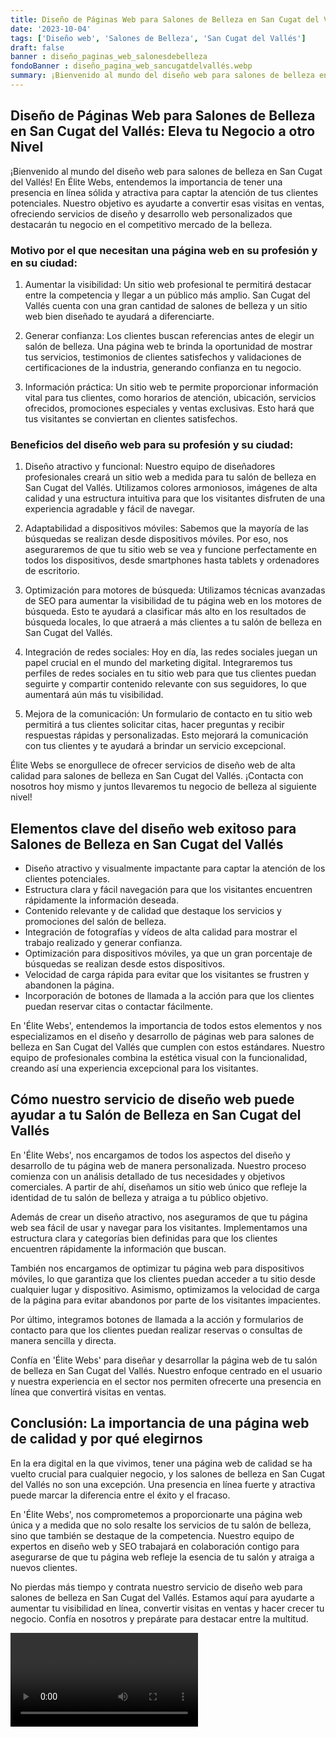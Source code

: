 ```yaml
---
title: Diseño de Páginas Web para Salones de Belleza en San Cugat del Vallés
date: '2023-10-04'
tags: ['Diseño web', 'Salones de Belleza', 'San Cugat del Vallés']
draft: false
banner : diseño_paginas_web_salonesdebelleza
fondoBanner : diseño_pagina_web_sancugatdelvallés.webp
summary: ¡Bienvenido al mundo del diseño web para salones de belleza en San Cugat del Vallés! En Élite Webs, entendemos la importancia de tener una presencia en línea sólida y atractiva para captar la atención de tus clientes potenciales. Nuestro objetivo es ayudarte a convertir esas visitas en ventas, ofreciendo servicios de diseño y desarrollo web personalizados que destacarán tu negocio en el competitivo mercado de la belleza.
---
```


## Diseño de Páginas Web para Salones de Belleza en San Cugat del Vallés: Eleva tu Negocio a otro Nivel

¡Bienvenido al mundo del diseño web para salones de belleza en San Cugat del Vallés! En Élite Webs, entendemos la importancia de tener una presencia en línea sólida y atractiva para captar la atención de tus clientes potenciales. Nuestro objetivo es ayudarte a convertir esas visitas en ventas, ofreciendo servicios de diseño y desarrollo web personalizados que destacarán tu negocio en el competitivo mercado de la belleza.

### Motivo por el que necesitan una página web en su profesión y en su ciudad:

1. Aumentar la visibilidad: Un sitio web profesional te permitirá destacar entre la competencia y llegar a un público más amplio. San Cugat del Vallés cuenta con una gran cantidad de salones de belleza y un sitio web bien diseñado te ayudará a diferenciarte.

2. Generar confianza: Los clientes buscan referencias antes de elegir un salón de belleza. Una página web te brinda la oportunidad de mostrar tus servicios, testimonios de clientes satisfechos y validaciones de certificaciones de la industria, generando confianza en tu negocio.

3. Información práctica: Un sitio web te permite proporcionar información vital para tus clientes, como horarios de atención, ubicación, servicios ofrecidos, promociones especiales y ventas exclusivas. Esto hará que tus visitantes se conviertan en clientes satisfechos.

### Beneficios del diseño web para su profesión y su ciudad:

1. Diseño atractivo y funcional: Nuestro equipo de diseñadores profesionales creará un sitio web a medida para tu salón de belleza en San Cugat del Vallés. Utilizamos colores armoniosos, imágenes de alta calidad y una estructura intuitiva para que los visitantes disfruten de una experiencia agradable y fácil de navegar.

2. Adaptabilidad a dispositivos móviles: Sabemos que la mayoría de las búsquedas se realizan desde dispositivos móviles. Por eso, nos aseguraremos de que tu sitio web se vea y funcione perfectamente en todos los dispositivos, desde smartphones hasta tablets y ordenadores de escritorio.

3. Optimización para motores de búsqueda: Utilizamos técnicas avanzadas de SEO para aumentar la visibilidad de tu página web en los motores de búsqueda. Esto te ayudará a clasificar más alto en los resultados de búsqueda locales, lo que atraerá a más clientes a tu salón de belleza en San Cugat del Vallés.

4. Integración de redes sociales: Hoy en día, las redes sociales juegan un papel crucial en el mundo del marketing digital. Integraremos tus perfiles de redes sociales en tu sitio web para que tus clientes puedan seguirte y compartir contenido relevante con sus seguidores, lo que aumentará aún más tu visibilidad.

5. Mejora de la comunicación: Un formulario de contacto en tu sitio web permitirá a tus clientes solicitar citas, hacer preguntas y recibir respuestas rápidas y personalizadas. Esto mejorará la comunicación con tus clientes y te ayudará a brindar un servicio excepcional.

Élite Webs se enorgullece de ofrecer servicios de diseño web de alta calidad para salones de belleza en San Cugat del Vallés. ¡Contacta con nosotros hoy mismo y juntos llevaremos tu negocio de belleza al siguiente nivel!

<GifSeo />

<Cta />

## Elementos clave del diseño web exitoso para Salones de Belleza en San Cugat del Vallés

- Diseño atractivo y visualmente impactante para captar la atención de los clientes potenciales.
- Estructura clara y fácil navegación para que los visitantes encuentren rápidamente la información deseada.
- Contenido relevante y de calidad que destaque los servicios y promociones del salón de belleza.
- Integración de fotografías y vídeos de alta calidad para mostrar el trabajo realizado y generar confianza.
- Optimización para dispositivos móviles, ya que un gran porcentaje de búsquedas se realizan desde estos dispositivos.
- Velocidad de carga rápida para evitar que los visitantes se frustren y abandonen la página.
- Incorporación de botones de llamada a la acción para que los clientes puedan reservar citas o contactar fácilmente.

En 'Élite Webs', entendemos la importancia de todos estos elementos y nos especializamos en el diseño y desarrollo de páginas web para salones de belleza en San Cugat del Vallés que cumplen con estos estándares. Nuestro equipo de profesionales combina la estética visual con la funcionalidad, creando así una experiencia excepcional para los visitantes.

## Cómo nuestro servicio de diseño web puede ayudar a tu Salón de Belleza en San Cugat del Vallés

En 'Élite Webs', nos encargamos de todos los aspectos del diseño y desarrollo de tu página web de manera personalizada. Nuestro proceso comienza con un análisis detallado de tus necesidades y objetivos comerciales. A partir de ahí, diseñamos un sitio web único que refleje la identidad de tu salón de belleza y atraiga a tu público objetivo.

Además de crear un diseño atractivo, nos aseguramos de que tu página web sea fácil de usar y navegar para los visitantes. Implementamos una estructura clara y categorías bien definidas para que los clientes encuentren rápidamente la información que buscan.

También nos encargamos de optimizar tu página web para dispositivos móviles, lo que garantiza que los clientes puedan acceder a tu sitio desde cualquier lugar y dispositivo. Asimismo, optimizamos la velocidad de carga de la página para evitar abandonos por parte de los visitantes impacientes.

Por último, integramos botones de llamada a la acción y formularios de contacto para que los clientes puedan realizar reservas o consultas de manera sencilla y directa.

Confía en 'Élite Webs' para diseñar y desarrollar la página web de tu salón de belleza en San Cugat del Vallés. Nuestro enfoque centrado en el usuario y nuestra experiencia en el sector nos permiten ofrecerte una presencia en línea que convertirá visitas en ventas.

## Conclusión: La importancia de una página web de calidad y por qué elegirnos

En la era digital en la que vivimos, tener una página web de calidad se ha vuelto crucial para cualquier negocio, y los salones de belleza en San Cugat del Vallés no son una excepción. Una presencia en línea fuerte y atractiva puede marcar la diferencia entre el éxito y el fracaso.

En 'Élite Webs', nos comprometemos a proporcionarte una página web única y a medida que no solo resalte los servicios de tu salón de belleza, sino que también se destaque de la competencia. Nuestro equipo de expertos en diseño web y SEO trabajará en colaboración contigo para asegurarse de que tu página web refleje la esencia de tu salón y atraiga a nuevos clientes.

No pierdas más tiempo y contrata nuestro servicio de diseño web para salones de belleza en San Cugat del Vallés. Estamos aquí para ayudarte a aumentar tu visibilidad en línea, convertir visitas en ventas y hacer crecer tu negocio. Confía en nosotros y prepárate para destacar entre la multitud.

<Video />

<CtaBot job='Salones de Belleza' city='San Cugat del Vallés'/>

<Gmaps query='San Cugat del Vallés+españa+maps' />